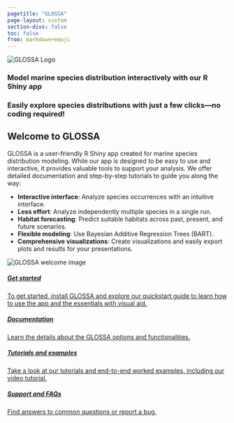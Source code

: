 ```yaml
---
pagetitle: "GLOSSA"
page-layout: custom
section-divs: false
toc: false
from: markdown+emoji
---
```


:::{.welcome-block}
<div class="welcome-image">
<img src="images/logo_glossa_text.png" alt="GLOSSA Logo">
</div>
<div class="welcome-text">
<h3>Model marine species distribution interactively with our R Shiny app</h3>
<h3>Easily explore species distributions with just a few clicks—no coding required!</h3>
</div>
:::

:::{.description-block}

:::{.description-content}

:::{.description-text}

## Welcome to GLOSSA

GLOSSA is a user-friendly R Shiny app created for marine species distribution modeling. While our app is designed to be easy to use and interactive, it provides valuable tools to support your analysis. We offer detailed documentation and step-by-step tutorials to guide you along the way:

-  **Interactive interface**: Analyze species occurrences with an intuitive interface.
- **Less effort**: Analyze independently multiple species in a single run.
- **Habitat forecasting**: Predict suitable habitats across past, present, and future scenarios.
- **Flexible modeling**: Use Bayesian Additive Regression Trees (BART).
- **Comprehensive  visualizations**: Create visualizations and easily export plots and results for your presentations.

:::

<img src="images/welcome_image.png" alt="GLOSSA welcome image" class="description-image">

:::

:::

<div class="card-container">
<div class="card-deck">
<a href="get_started.qmd" class="card custom-card">
<div class="card-body">
<div class="card-icon">
<i class="bi bi-rocket-takeoff"></i>
</div>
<h5 class="card-title">Get started</h5>
<p class="card-text">To get started, install GLOSSA and explore our quickstart guide to learn how to use the app and the essentials with visual aid.</p>
</div>
</a>
<a href="index2.qmd" class="card custom-card">
<div class="card-body">
<div class="card-icon">
<i class="bi bi-files"></i>
</div>
<h5 class="card-title">Documentation</h5>
<p class="card-text">Learn the details about the GLOSSA options and functionalities.</p>
</div>
</a>
<a href="pages/tutorials_examples/index.qmd" class="card custom-card">
<div class="card-body">
<div class="card-icon">
<i class="bi bi-puzzle"></i>
</div>
<h5 class="card-title">Tutorials and examples</h5>
<p class="card-text">Take a look at our tutorials and end-to-end worked examples, including our video tutorial.</p>
</div>
</a>
<a href="index2.qmd" class="card custom-card">
<div class="card-body">
<div class="card-icon">
<i class="bi bi-question-circle"></i>
</div>
<h5 class="card-title">Support and FAQs</h5>
<p class="card-text">Find answers to common questions or report a bug.</p>
</div>
</a>
</div>
</div>
